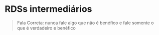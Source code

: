 # RDSs intermediários

> Fala Correta: nunca fale algo que não é benéfico e fale somente o que é verdadeiro e benéfico
